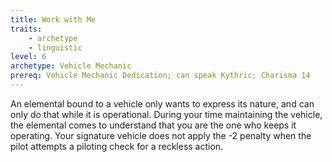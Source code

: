 ```yaml
---
title: Work with Me
traits:
    - archetype
    - linguistic
level: 6
archetype: Vehicle Mechanic
prereq: Vehicle Mechanic Dedication; can speak Kythric; Charisma 14
---
```


An elemental bound to a vehicle only wants to express its nature, and can only do that while it is operational. During your time maintaining the vehicle, the elemental comes to understand that you are the one who keeps it operating. Your signature vehicle does not apply the -2 penalty when the pilot attempts a piloting check for a reckless action.